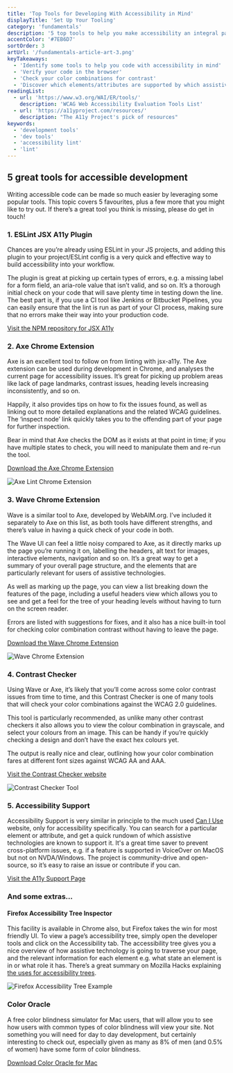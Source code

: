 ```yaml
---
title: 'Top Tools for Developing With Accessibility in Mind'
displayTitle: 'Set Up Your Tooling'
category: 'fundamentals'
description: '5 top tools to help you make accessibility an integral part of your development practices, and a few more you might like to try out besides!'
accentColor: '#7EB6D7'
sortOrder: 3
artUrl: '/fundamentals-article-art-3.png'
keyTakeaways:
  - 'Identify some tools to help you code with accessibility in mind'
  - 'Verify your code in the browser'
  - 'Check your color combinations for contrast'
  - 'Discover which elements/attributes are supported by which assistive technologies'
readingList:
  - url: 'https://www.w3.org/WAI/ER/tools/'
    description: 'WCAG Web Accessibility Evaluation Tools List'
  - url: 'https://a11yproject.com/resources/'
    description: "The A11y Project's pick of resources"
keywords:
  - 'development tools'
  - 'dev tools'
  - 'accessibility lint'
  - 'lint'
---
```


## 5 great tools for accessible development

Writing accessible code can be made so much easier by leveraging some popular tools. This topic covers 5 favourites, plus a few more that you might like to try out. If there’s a great tool you think is missing, please do <Link to="/contact">get in touch</Link>!

### 1. ESLint JSX A11y Plugin

Chances are you’re already using ESLint in your JS projects, and adding this plugin to your project/ESLint config is a very quick and effective way to build accessibility into your workflow.

The plugin is great at picking up certain types of errors, e.g. a missing label for a form field, an aria-role value that isn’t valid, and so on. It’s a thorough initial check on your code that will save plenty time in testing down the line. The best part is, if you use a CI tool like Jenkins or Bitbucket Pipelines, you can easily ensure that the lint is run as part of your CI process, making sure that no errors make their way into your production code.

<a href="https://www.npmjs.com/package/eslint-plugin-jsx-a11y">Visit the NPM repository for JSX A11y</a>

### 2. Axe Chrome Extension

Axe is an excellent tool to follow on from linting with jsx-a11y. The Axe extension can be used during development in Chrome, and analyses the current page for accessibility issues. It’s great for picking up problem areas like lack of page landmarks, contrast issues, heading levels increasing inconsistently, and so on.

Happily, it also provides tips on how to fix the issues found, as well as linking out to more detailed explanations and the related WCAG guidelines. The ‘inspect node’ link quickly takes you to the offending part of your page for further inspection.

Bear in mind that Axe checks the DOM as it exists at that point in time; if you have multiple states to check, you will need to manipulate them and re-run the tool.

<a href="https://chrome.google.com/webstore/detail/axe/lhdoppojpmngadmnindnejefpokejbdd">Download the Axe Chrome Extension</a>

![Axe Lint Chrome Extension](./AxeLint.png)

### 3. Wave Chrome Extension

Wave is a similar tool to Axe, developed by WebAIM.org. I’ve included it separately to Axe on this list, as both tools have different strengths, and there’s value in having a quick check of your code in both.

The Wave UI can feel a little noisy compared to Axe, as it directly marks up the page you’re running it on, labelling the headers, alt text for images, interactive elements, navigation and so on. It’s a great way to get a summary of your overall page structure, and the elements that are particularly relevant for users of assistive technologies.

As well as marking up the page, you can view a list breaking down the features of the page, including a useful headers view which allows you to see and get a feel for the tree of your heading levels without having to turn on the screen reader.

Errors are listed with suggestions for fixes, and it also has a nice built-in tool for checking color combination contrast without having to leave the page.

<a href="https://chrome.google.com/webstore/detail/wave-evaluation-tool/jbbplnpkjmmeebjpijfedlgcdilocofh">Download the Wave Chrome Extension</a>

![Wave Chrome Extension](./WaveHeaders.png)

### 4. Contrast Checker

Using Wave or Axe, it’s likely that you’ll come across some color contrast issues from time to time, and this Contrast Checker is one of many tools that will check your color combinations against the WCAG 2.0 guidelines.

This tool is particularly recommended, as unlike many other contrast checkers it also allows you to view the colour combination in grayscale, and select your colours from an image. This can be handy if you’re quickly checking a design and don’t have the exact hex colours yet.

The output is really nice and clear, outlining how your color combination fares at different font sizes against WCAG AA and AAA.

<a href="https://contrastchecker.com/">Visit the Contrast Checker website</a>

![Contrast Checker Tool](./ContrastChecker.png)

### 5. Accessibility Support

Accessibility Support is very similar in principle to the much used <a href="https://caniuse.com/">Can I Use</a> website, only for accessibility specifically. You can search for a particular element or attribute, and get a quick rundown of which assistive technologies are known to support it. It's a great time saver to prevent cross-platform issues, e.g. if a feature is supported in VoiceOver on MacOS but not on NVDA/Windows. The project is community-drive and open-source, so it’s easy to raise an issue or contribute if you can.

<a href="https://a11ysupport.io/">Visit the A11y Support Page</a>

### And some extras…

#### Firefox Accessibility Tree Inspector

This facility is available in Chrome also, but Firefox takes the win for most friendly UI. To view a page’s accessibility tree, simply open the developer tools and click on the Accessibility tab. The accessibility tree gives you a nice overview of how assistive technology is going to traverse your page, and the relevant information for each element e.g. what state an element is in or what role it has. There’s a great summary on Mozilla Hacks explaining [the uses for accessibility trees](https://hacks.mozilla.org/2019/06/how-accessibility-trees-inform-assistive-tech/).

![Firefox Accessibility Tree Example](./FirefoxTree.png)

### Color Oracle

A free color blindness simulator for Mac users, that will allow you to see how users with common types of color blindness will view your site. Not something you will need for day to day development, but certainly interesting to check out, especially given as many as 8% of men (and 0.5% of women) have some form of color blindness.

<a href="https://colororacle.org/">Download Color Oracle for Mac</a>
